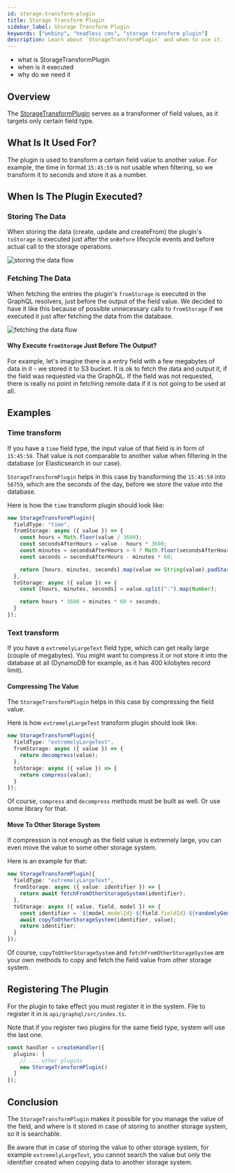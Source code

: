 ```yaml
---
id: storage-transform-plugin
title: Storage Transform Plugin
sidebar_label: Storage Transform Plugin
keywords: ["webiny", "headless cms", "storage transform plugin"]
description: Learn about `StorageTransformPlugin` and when to use it.
---
```



<Alert type="success" title="What you'll learn">

- what is StorageTransformPlugin
- when is it executed
- why do we need it

</Alert>

## Overview

The [StorageTransformPlugin](https://github.com/webiny/webiny-js/blob/next/packages/api-headless-cms/src/content/plugins/storage/StorageTransformPlugin.ts) serves as a transformer of field values, as it targets only certain field type.

## What Is It Used For?

The plugin is used to transform a certain field value to another value.
For example, the time in format `15:45:59` is not usable when filtering, so we transform it to seconds and store it as a number.

## When Is The Plugin Executed?

### Storing The Data

When storing the data (create, update and createFrom) the plugin's `toStorage` is executed just after the `onBefore` lifecycle events and before actual call to the storage operations.

![storing the data flow](./assets/storage-transform-plugin/storing-the-data.png)

### Fetching The Data

When fetching the entries the plugin's `fromStorage` is executed in the GraphQL resolvers, just before the output of the field value. We decided to have it like this because of possible unnecessary calls to `fromStorage` if we executed it just after fetching the data from the database.

![fetching the data flow](./assets/storage-transform-plugin/fetching-the-data.png)

#### Why Execute `fromStorage` Just Before The Output?

For example, let's imagine there is a entry field with a few megabytes of data in it - we stored it to S3 bucket.
It is ok to fetch the data and output it, if the field was requested via the GraphQL.
If the field was not requested, there is really no point in fetching remote data if it is not going to be used at all.

## Examples

### Time transform

If you have a `time` field type, the input value of that field is in form of `15:45:59`. That value is not comparable to another value when filtering in the database (or Elasticsearch in our case).

`StorageTransformPlugin` helps in this case by transforming the `15:45:59` into `56759`, which are the seconds of the day, before we store the value into the database.

Here is how the `time` transform plugin should look like:

```typescript
new StorageTransformPlugin({
  fieldType: "time",
  fromStorage: async ({ value }) => {
    const hours = Math.floor(value / 3600);
    const secondsAfterHours = value - hours * 3600;
    const minutes = secondsAfterHours > 0 ? Math.floor(secondsAfterHours / 60) : 0;
    const seconds = secondsAfterHours - minutes * 60;

    return [hours, minutes, seconds].map(value => String(value).padStart(2, "0")).join(":");
  },
  toStorage: async ({ value }) => {
    const [hours, minutes, seconds] = value.split(":").map(Number);

    return hours * 3600 + minutes * 60 + seconds;
  }
});
```

### Text transform

If you have a `extremelyLargeText` field type, which can get really large (couple of megabytes). You might want to compress it or not store it into the database at all (DynamoDB for example, as it has 400 kilobytes record limit).

#### Compressing The Value

The `StorageTransformPlugin` helps in this case by compressing the field value.

Here is how `extremelyLargeText` transform plugin should look like:

```typescript
new StorageTransformPlugin({
  fieldType: "extremelyLargeText",
  fromStorage: async ({ value }) => {
    return decompress(value);
  },
  toStorage: async ({ value }) => {
    return compress(value);
  }
});
```

Of course, `compress` and `decompress` methods must be built as well. Or use some library for that.

#### Move To Other Storage System

If compression is not enough as the field value is extremely large, you can even move the value to some other storage system.

Here is an example for that:

```typescript
new StorageTransformPlugin({
  fieldType: "extremelyLargeText",
  fromStorage: async ({ value: identifier }) => {
    return await fetchFromOtherStorageSystem(identifier);
  },
  toStorage: async ({ value, field, model }) => {
    const identifier = `${model.modelId}-${field.fieldId}-${randomlyGeneratedString()}`;
    await copyToOtherStorageSystem(identifier, value);
    return identifier;
  }
});
```

Of course, `copyToOtherStorageSystem` and `fetchFromOtherStorageSystem` are your own methods to copy and fetch the field value from other storage system.

## Registering The Plugin

For the plugin to take effect you must register it in the system. File to register it in is `api/graphql/src/index.ts`.

Note that if you register two plugins for the same field type, system will use the last one.

```typescript api/graphql/src/index.ts
const handler = createHandler({
  plugins: [
    // ... other plugins
    new StorageTransformPlugin()
  ]
});
```

## Conclusion

The `StorageTransformPlugin` makes it possible for you manage the value of the field, and where is it stored in case of storing to another storage system, so it is searchable.

<Alert type="warning">

Be aware that in case of storing the value to other storage system, for example `extremelyLargeText`, you cannot search the value but only the identifier created when copying data to another storage system.

</Alert>

